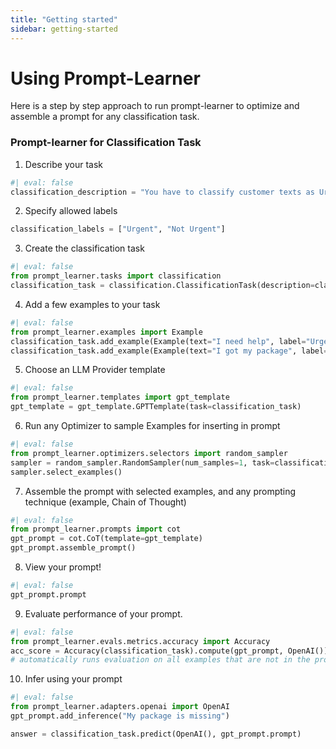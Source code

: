 ```yaml
---
title: "Getting started"
sidebar: getting-started
---
```

# Using Prompt-Learner
Here is a step by step approach to run prompt-learner to optimize and assemble a prompt for any classification task.

### Prompt-learner for Classification Task

1. Describe your task
```python
#| eval: false
classification_description = "You have to classify customer texts as Urgent or Not Urgent"
```

2. Specify allowed labels
```python
classification_labels = ["Urgent", "Not Urgent"]
```
3. Create the classification task
```python
#| eval: false
from prompt_learner.tasks import classification
classification_task = classification.ClassificationTask(description=classification_description, allowed_labels=classification_labels)
```
4. Add a few examples to your task
```python
#| eval: false
from prompt_learner.examples import Example
classification_task.add_example(Example(text="I need help", label="Urgent"))
classification_task.add_example(Example(text="I got my package", label="Not Urgent"))
```
5. Choose an LLM Provider template
```python
#| eval: false
from prompt_learner.templates import gpt_template
gpt_template = gpt_template.GPTTemplate(task=classification_task)
```
6. Run any Optimizer to sample Examples for inserting in prompt
```python
#| eval: false
from prompt_learner.optimizers.selectors import random_sampler
sampler = random_sampler.RandomSampler(num_samples=1, task=classification_task)
sampler.select_examples()
```
7. Assemble the prompt with selected examples, and any prompting technique (example, Chain of Thought)

```python
#| eval: false
from prompt_learner.prompts import cot
gpt_prompt = cot.CoT(template=gpt_template)
gpt_prompt.assemble_prompt()
```
8. View your prompt!
```python
#| eval: false
gpt_prompt.prompt
```
9. Evaluate performance of your prompt.
```python
#| eval: false
from prompt_learner.evals.metrics.accuracy import Accuracy
acc_score = Accuracy(classification_task).compute(gpt_prompt, OpenAI())
# automatically runs evaluation on all examples that are not in the prompt
```
10. Infer using your prompt
```python
#| eval: false
from prompt_learner.adapters.openai import OpenAI
gpt_prompt.add_inference("My package is missing")

answer = classification_task.predict(OpenAI(), gpt_prompt.prompt)
```